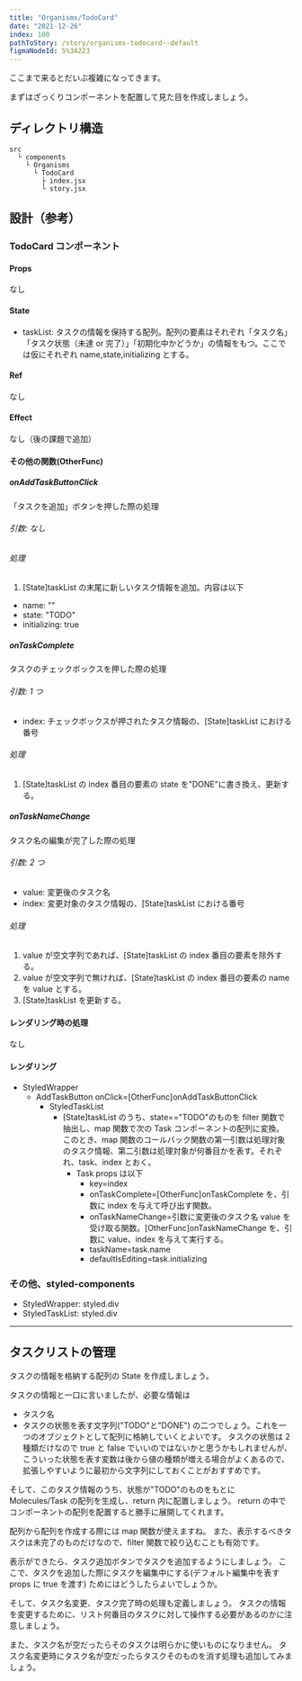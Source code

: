 ```yaml
---
title: "Organisms/TodoCard"
date: "2021-12-26"
index: 100
pathToStory: /story/organisms-todocard--default
figmaNodeId: 5%3A223
---
```


ここまで来るとだいぶ複雑になってきます。

まずはざっくりコンポーネントを配置して見た目を作成しましょう。

## ディレクトリ構造

```
src
  └ components
    └ Organisms
      └ TodoCard
        ├ index.jsx
        └ story.jsx
```

## 設計（参考）

### TodoCard コンポーネント

#### Props

なし

#### State

- taskList: タスクの情報を保持する配列。配列の要素はそれぞれ「タスク名」「タスク状態（未達 or 完了）」「初期化中かどうか」の情報をもつ。ここでは仮にそれぞれ name,state,initializing とする。

#### Ref

なし

#### Effect

なし（後の課題で追加）

#### その他の関数(OtherFunc)

##### onAddTaskButtonClick

「タスクを追加」ボタンを押した際の処理

###### 引数: なし

###### 処理

1. \[State\]taskList の末尾に新しいタスク情報を追加。内容は以下

- name: ""
- state: "TODO"
- initializing: true

##### onTaskComplete

タスクのチェックボックスを押した際の処理

###### 引数: 1 つ

- index: チェックボックスが押されたタスク情報の、\[State\]taskList における番号

###### 処理

1. \[State\]taskList の index 番目の要素の state を"DONE"に書き換え、更新する。

##### onTaskNameChange

タスク名の編集が完了した際の処理

###### 引数: 2 つ

- value: 変更後のタスク名
- index: 変更対象のタスク情報の、\[State\]taskList における番号

###### 処理

1. value が空文字列であれば、\[State\]taskList の index 番目の要素を除外する。
2. value が空文字列で無ければ、\[State\]taskList の index 番目の要素の name を value とする。
3. \[State\]taskList を更新する。

#### レンダリング時の処理

なし

#### レンダリング

- StyledWrapper
  - AddTaskButton onClick=\[OtherFunc\]onAddTaskButtonClick
    - StyledTaskList
      - \[State\]taskList のうち、state=="TODO"のものを filter 関数で抽出し、map 関数で次の Task コンポーネントの配列に変換。
        このとき、map 関数のコールバック関数の第一引数は処理対象のタスク情報、第二引数は処理対象が何番目かを表す。それぞれ、task、index とおく。
        - Task props は以下
          - key=index
          - onTaskComplete=\[OtherFunc\]onTaskComplete を、引数に index を与えて呼び出す関数。
          - onTaskNameChange=引数に変更後のタスク名 value を受け取る関数。\[OtherFunc\]onTaskNameChange を、引数に value、index を与えて実行する。
          - taskName=task.name
          - defaultIsEditing=task.initializing

### その他、styled-components

- StyledWrapper: styled.div
- StyledTaskList: styled.div

---

## タスクリストの管理

タスクの情報を格納する配列の State を作成しましょう。

タスクの情報と一口に言いましたが、必要な情報は

- タスク名
- タスクの状態を表す文字列("TODO"と"DONE")
  の二つでしょう。これを一つのオブジェクトとして配列に格納していくとよいです。
  タスクの状態は 2 種類だけなので true と false でいいのではないかと思うかもしれませんが、
  こういった状態を表す変数は後から値の種類が増える場合がよくあるので、
  拡張しやすいように最初から文字列にしておくことがおすすめです。

そして、このタスク情報のうち、状態が"TODO"のものをもとに Molecules/Task の配列を生成し、return 内に配置しましょう。
return の中でコンポーネントの配列を配置すると勝手に展開してくれます。

配列から配列を作成する際には map 関数が使えますね。
また、表示するべきタスクは未完了のものだけなので、filter 関数で絞り込むことも有効です。

表示ができたら、タスク追加ボタンでタスクを追加するようにしましょう。
ここで、タスクを追加した際にタスクを編集中にする(デフォルト編集中を表す props に true を渡す)
ためにはどうしたらよいでしょうか。

そして、タスク名変更、タスク完了時の処理も定義しましょう。
タスクの情報を変更するために、リスト何番目のタスクに対して操作する必要があるのかに注意しましょう。

また、タスク名が空だったらそのタスクは明らかに使いものになりません。
タスク名変更時にタスク名が空だったらタスクそのものを消す処理も追加してみましょう。
